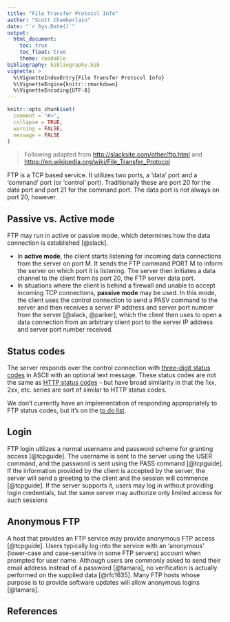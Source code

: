 ```yaml
---
title: "File Transfer Protocol Info"
author: "Scott Chamberlain"
date: "`r Sys.Date()`"
output: 
  html_document:
    toc: true
    toc_float: true
    theme: readable
bibliography: bibliography.bib
vignette: >
  %\VignetteIndexEntry{File Transfer Protocol Info}
  %\VignetteEngine{knitr::rmarkdown}
  %\VignetteEncoding{UTF-8}
---
```


```r
knitr::opts_chunk$set(
  comment = "#>",
  collapse = TRUE,
  warning = FALSE,
  message = FALSE
)
```

> Following adapted from <http://slacksite.com/other/ftp.html> and <https://en.wikipedia.org/wiki/File_Transfer_Protocol>


FTP is a TCP based service. It utilizes two ports, a 'data' port and a 'command' port (or 'control' port). Traditionally these are port 20 for the data port and port 21 for the command port. The data port is not always on port 20, however.

## Passive vs. Active mode

FTP may run in active or passive mode, which determines how the data connection is established [@slack].

* In **active mode**, the client starts listening for incoming data connections from the server on port M. It sends the FTP command PORT M to inform the server on which port it is listening. The server then initiates a data channel to the client from its port 20, the FTP server data port.
* In situations where the client is behind a firewall and unable to accept incoming TCP connections, **passive mode** may be used. In this mode, the client uses the control connection to send a PASV command to the server and then receives a server IP address and server port number from the server [@slack, @parker], which the client then uses to open a data connection from an arbitrary client port to the server IP address and server port number received.

## Status codes

The server responds over the control connection with [three-digit status codes](https://en.wikipedia.org/wiki/List_of_FTP_server_return_codes) in ASCII with an optional text message. These status codes are not the same as [HTTP status codes](https://en.wikipedia.org/wiki/List_of_HTTP_status_codes) - but have broad 
similarity in that the 1xx, 2xx, etc. series are sort of similar to HTTP status codes.

We don't currently have an implementation of responding appropriately to FTP 
status codes, but it's on the [to do list](https://github.com/ropensci/ftp/issues/4).

## Login

FTP login utilizes a normal username and password scheme for granting access [@tcpguide].  The username is sent to the server using the USER command, and the password is sent using the PASS command [@tcpguide]. If the information provided by the client is accepted by the server, the server will send a greeting to the client and the session will commence [@tcpguide]. If the server supports it, users may log in without providing login credentials, but the same server may authorize only limited access for such sessions

## Anonymous FTP

A host that provides an FTP service may provide anonymous FTP access [@tcpguide]. Users typically log into the service with an 'anonymous' (lower-case and case-sensitive in some FTP servers) account when prompted for user name. Although users are commonly asked to send their email address instead of a password [@tamara], no verification is actually performed on the supplied data [@rfc1635]. Many FTP hosts whose purpose is to provide software updates will allow anonymous logins [@tamara].

## References 
